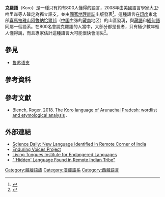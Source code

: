{{Infobox language
| name = 克羅語
| nativename = Koro
| familycolor = Sino-Tibetan
| pronunciation =
| states = [[印度|印度]]
| region = {{IND}}[[阿鲁纳恰尔邦|阿鲁纳恰尔邦]] （{{PRC}}[[西藏自治区|西藏自治区]][[藏南地区|藏南地区]]）
| speakers = 800–1,200 (2010年数据)
| fam2 = [[藏缅语族|藏缅语族]]
| iso3  =jkr
| glotto = koro1316
| glottorefname = Koro
}}

'''克羅語'''（Koro）是一種只有約有800人懂得的語言，2008年由美國語言學家大卫·哈里森等人確定為獨立語支，並由[[國家地理雜誌|國家地理雜誌]]出版發表<ref>{{Cite web |url=http://inews.mingpao.com/htm/INews/20101006/ta30953i.htm |title=喜馬拉雅發現世外語言 |accessdate=2011-07-24 |archive-date=2010-12-17 |archive-url=https://web.archive.org/web/20101217062459/http://inews.mingpao.com/htm/INews/20101006/ta30953i.htm |dead-url=no }}</ref>。這種語言在[[印度|印度]]東北部[[喜馬拉雅山|喜馬拉雅山]][[阿魯納恰爾邦|阿魯納恰爾邦]]（[[中华人民共和国|中国]]主张的[[藏南地区|藏南]]地区）的山區發現，與[[藏語|藏語]]和[[緬甸語|緬甸語]]同屬一個語系。在800名會說克羅語的人當中，大部分都是長者，只有極少數年輕人懂得說，而且專家估計這種語言大可能很快會消失<ref>{{Cite web |url=http://www.hkatvnews.com/v3/share_out/_content/2010/10/06/atvnews_143747.html |title=印度東北部發現未知語言「克羅」語 |accessdate=2010-10-06 |archive-date=2010-10-10 |archive-url=https://web.archive.org/web/20101010180502/http://www.hkatvnews.com/v3/share_out/_content/2010/10/06/atvnews_143747.html |dead-url=no }}</ref>。

== 參見 ==
* [[鲁苏语支|鲁苏语支]]

== 參考資料 ==
{{reflist|2}}

==參考文獻==
{{refbegin}}
*Blench, Roger. 2018. [https://www.academia.edu/36413399/The_Koro_language_of_Arunachal_Pradesh_wordlist_and_etymological_analysis The Koro language of Arunachal Pradesh: wordlist and etymological analysis] {{Wayback|url=https://www.academia.edu/36413399/The_Koro_language_of_Arunachal_Pradesh_wordlist_and_etymological_analysis |date=20211101215748 }}.
{{refend}}

== 外部連結 ==
{{Portal|语言学}}
* [http://www.sciencedaily.com/releases/2010/10/101005133339.htm Science Daily: New Language Identified in Remote Corner of India] {{Wayback|url=http://www.sciencedaily.com/releases/2010/10/101005133339.htm |date=20201109042317 }} 
* [https://web.archive.org/web/20100708132439/http://www.nationalgeographic.com/mission/enduringvoices/ Enduring Voices Project]
* [http://www.livingtongues.org/ Living Tongues Institute for Endangered Languages]{{Wayback|url=http://www.livingtongues.org/ |date=20140517175607 }}
* [http://news.nationalgeographic.com/news/2010/10/101005-lost-language-india-science/ "'Hidden' Language Found in Remote Indian Tribe"]{{Wayback|url=http://news.nationalgeographic.com/news/2010/10/101005-lost-language-india-science/ |date=20130527051145 }}

[[Category:藏緬語族|Category:藏緬語族]]
[[Category:漢藏語系|Category:漢藏語系]]
[[Category:西藏語言|Category:西藏語言]]